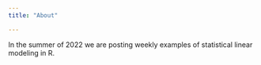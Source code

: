 ```yaml
---
title: "About"

---
```


In the summer of 2022 we are posting weekly examples of statistical linear modeling in R. 

